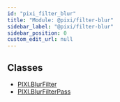 ```yaml
---
id: "pixi_filter_blur"
title: "Module: @pixi/filter-blur"
sidebar_label: "@pixi/filter-blur"
sidebar_position: 0
custom_edit_url: null
---
```

## Classes
* [PIXI.BlurFilter](../classes/PIXI.BlurFilter.pixi_filter_blur)
* [PIXI.BlurFilterPass](../classes/PIXI.BlurFilterPass.pixi_filter_blur)

    